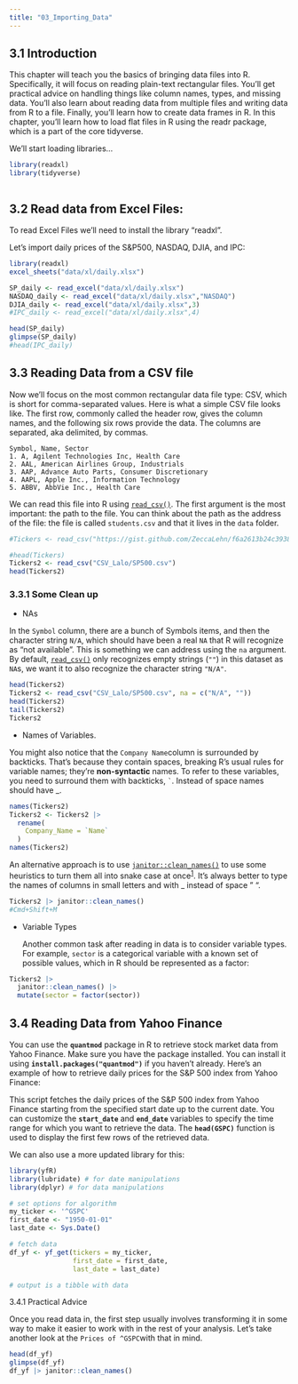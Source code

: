 ```yaml
---
title: "03_Importing_Data"
---
```


## 3.1 Introduction

This chapter will teach you the basics of bringing data files into R. Specifically, it will focus on reading plain-text rectangular files. You'll get practical advice on handling things like column names, types, and missing data. You'll also learn about reading data from multiple files and writing data from R to a file. Finally, you'll learn how to create data frames in R. In this chapter, you'll learn how to load flat files in R using the readr package, which is a part of the core tidyverse.

We'll start loading libraries...

```r
library(readxl)
library(tidyverse)



```

## 3.2 Read data from Excel Files:

To read Excel Files we'll need to install the library "readxl".

Let's import daily prices of the S&P500, NASDAQ, DJIA, and IPC:

```r
library(readxl)
excel_sheets("data/xl/daily.xlsx")

SP_daily <- read_excel("data/xl/daily.xlsx")
NASDAQ_daily <- read_excel("data/xl/daily.xlsx","NASDAQ")
DJIA_daily <- read_excel("data/xl/daily.xlsx",3)
#IPC_daily <- read_excel("data/xl/daily.xlsx",4)

head(SP_daily) 
glimpse(SP_daily)
#head(IPC_daily)    

```

## 3.3 Reading Data from a CSV file

Now we'll focus on the most common rectangular data file type: CSV, which is short for comma-separated values. Here is what a simple CSV file looks like. The first row, commonly called the header row, gives the column names, and the following six rows provide the data. The columns are separated, aka delimited, by commas.

```         
Symbol, Name, Sector
1. A, Agilent Technologies Inc, Health Care
2. AAL, American Airlines Group, Industrials
3. AAP, Advance Auto Parts, Consumer Discretionary
4. AAPL, Apple Inc., Information Technology
5. ABBV, AbbVie Inc., Health Care
```

We can read this file into R using [`read_csv()`](https://readr.tidyverse.org/reference/read_delim.html). The first argument is the most important: the path to the file. You can think about the path as the address of the file: the file is called `students.csv` and that it lives in the `data` folder.

```r
#Tickers <- read_csv("https://gist.github.com/ZeccaLehn/f6a2613b24c393821f81c0c1d23d4192")

#head(Tickers)
Tickers2 <- read_csv("CSV_Lalo/SP500.csv")
head(Tickers2)
```

### 3.3.1 Some Clean up

-   NAs

In the `Symbol` column, there are a bunch of Symbols items, and then the character string `N/A`, which should have been a real `NA` that R will recognize as "not available". This is something we can address using the `na` argument. By default, [`read_csv()`](https://readr.tidyverse.org/reference/read_delim.html) only recognizes empty strings (`""`) in this dataset as `NA`s, we want it to also recognize the character string `"N/A"`.

```r
head(Tickers2)
Tickers2 <- read_csv("CSV_Lalo/SP500.csv", na = c("N/A", ""))
head(Tickers2)
tail(Tickers2)
Tickers2
```

-   Names of Variables.

You might also notice that the `Company Name`column is surrounded by backticks. That's because they contain spaces, breaking R's usual rules for variable names; they're **non-syntactic** names. To refer to these variables, you need to surround them with backticks, `` ` ``. Instead of space names should have \_.

```r
names(Tickers2)
Tickers2 <- Tickers2 |> 
  rename(
    Company_Name = `Name`
  )
names(Tickers2)

```

An alternative approach is to use [`janitor::clean_names()`](https://sfirke.github.io/janitor/reference/clean_names.html) to use some heuristics to turn them all into snake case at once^[1](https://r4ds.hadley.nz/data-import#fn1)^. It's always better to type the names of columns in small letters and with \_ instead of space " ".

```r
Tickers2 |> janitor::clean_names() 
#Cmd+Shift+M

```

-   Variable Types

    Another common task after reading in data is to consider variable types. For example, `sector` is a categorical variable with a known set of possible values, which in R should be represented as a factor:

```r
Tickers2 |>
  janitor::clean_names() |>
  mutate(sector = factor(sector))

```

## 3.4 Reading Data from Yahoo Finance

You can use the **`quantmod`** package in R to retrieve stock market data from Yahoo Finance. Make sure you have the package installed. You can install it using **`install.packages("quantmod")`** if you haven't already. Here's an example of how to retrieve daily prices for the S&P 500 index from Yahoo Finance:

This script fetches the daily prices of the S&P 500 index from Yahoo Finance starting from the specified start date up to the current date. You can customize the **`start_date`** and **`end_date`** variables to specify the time range for which you want to retrieve the data. The **`head(GSPC)`** function is used to display the first few rows of the retrieved data.

We can also use a more updated library for this:

```r

library(yfR)
library(lubridate) # for date manipulations
library(dplyr) # for data manipulations

# set options for algorithm
my_ticker <- '^GSPC'
first_date <- "1950-01-01"
last_date <- Sys.Date()

# fetch data
df_yf <- yf_get(tickers = my_ticker, 
                first_date = first_date,
                last_date = last_date)

# output is a tibble with data
```

3.4.1 Practical Advice

Once you read data in, the first step usually involves transforming it in some way to make it easier to work with in the rest of your analysis. Let's take another look at the `Prices of ^GSPC`with that in mind.

```r
head(df_yf)
glimpse(df_yf)
df_yf |> janitor::clean_names()

```
